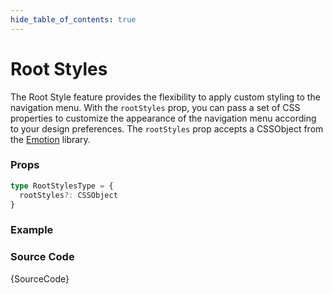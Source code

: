 ```yaml
---
hide_table_of_contents: true
---
```



# Root Styles

The Root Style feature provides the flexibility to apply custom styling to the navigation menu. With the `rootStyles` prop, you can pass a set of CSS properties to customize the appearance of the navigation menu according to your design preferences. The `rootStyles` prop accepts a CSSObject from the [Emotion](https://emotion.sh/docs/introduction) library.

### Props

```ts noCopy
type RootStylesType = {
  rootStyles?: CSSObject
}
```

### Example

<IframeWindow url='https://demos.themeselection.com/materio-mui-react-nextjs-admin-template/demo-1/en/menu-examples/horizontal-menu/menu/root-styles' />

### Source Code

<TsToJsCodeSnippet>{SourceCode}</TsToJsCodeSnippet>
